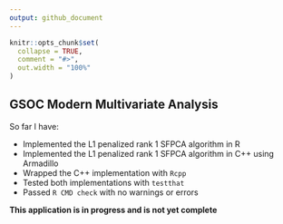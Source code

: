 ```yaml
---
output: github_document
---
```


<!-- README.md is generated from README.Rmd. Please edit that file -->

```r
knitr::opts_chunk$set(
  collapse = TRUE,
  comment = "#>",
  out.width = "100%"
)
```

## GSOC Modern Multivariate Analysis 

So far I have:

  - Implemented the L1 penalized rank 1 SFPCA algorithm in R
  - Implemented the L1 penalized rank 1 SFPCA algorithm in C++ using Armadillo
  - Wrapped the C++ implementation with `Rcpp`
  - Tested both implementations with `testthat`
  - Passed `R CMD check` with no warnings or errors

**This application is in progress and is not yet complete**

